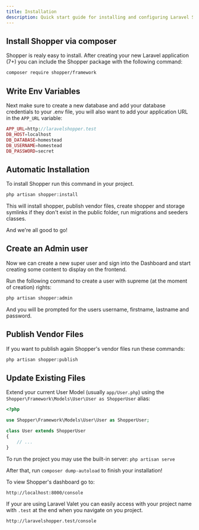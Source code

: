 ```yaml
---
title: Installation
description: Quick start guide for installing and configuring Laravel Shopper.
---
```



## <Heading number="1">Install Shopper via composer</Heading>

Shopper is realy easy to install. After creating your new Laravel application \(7+\) you can include the Shopper package with the following command:

```bash
composer require shopper/framework
```

## <Heading number="2">Write Env Variables</Heading>

Next make sure to create a new database and add your database credentials to your .env file, you will also want to add your application URL in the `APP_URL` variable:

```php
APP_URL=http://laravelshopper.test
DB_HOST=localhost
DB_DATABASE=homestead
DB_USERNAME=homestead
DB_PASSWORD=secret
```

## <Heading number="3">Automatic Installation</Heading>

To install Shopper run this command in your project.

```bash
php artisan shopper:install
```

This will install shopper, publish vendor files, create shopper and storage symlinks if they don't exist in the public folder, run migrations and seeders classes.


And we're all good to go!


## <Heading number="4">Create an Admin user</Heading>

Now we can create a new super user and sign into the Dashboard and start creating some content to display on the frontend.

Run the following command to create a user with supreme \(at the moment of creation\) rights:

```bash
php artisan shopper:admin
```

And you will be prompted for the users username, firstname, lastname and password.

## <Heading number="5">Publish Vendor Files</Heading>

If you want to publish again Shopper's vendor files run these commands:

```bash
php artisan shopper:publish
```

## <Heading number="5">Update Existing Files</Heading>

Extend your current User Model \(usually `app/User.php`\) using the `Shopper\Framework\Models\User\User as ShopperUser` alias:

```php
<?php

use Shopper\Framework\Models\User\User as ShopperUser; 

class User extends ShopperUser
{
    // ...
}
```

To run the project you may use the built-in server: `php artisan serve`

After that, run `composer dump-autoload` to finish your installation!

To view Shopper's dashboard go to:

```bash
http://localhost:8000/console
```

If your are using Laravel Valet you can easily access with your project name with `.test` at the end when you navigate on you project.

```bash
http://laravelshopper.test/console
```
